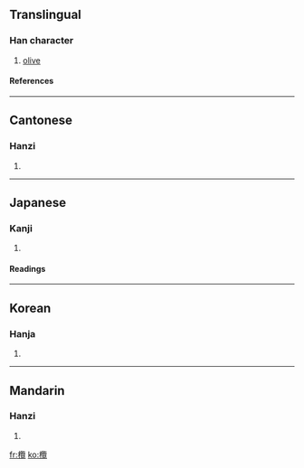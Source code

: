 {{see|榄}}

==Translingual==
===Han character===
{{Han char|rn=75|rad=木|as=21|sn=25|four=4891<sub>6</sub>|canj=木尸田山 (DSWU)}}
# [[olive]]
====References====
{{Han ref|kx=0564.100|dkj=15964|dj=0953.140|hdz=21326.050|uh=6B16|ud=27414|bh=C656|bd=50774}}

----
==Cantonese==
===Hanzi===
{{yue-hanzi|jyut=|y=laam5}}
# {{defn|Cantonese}}

----
==Japanese==
===Kanji===
{{ja-kanji|grade=|rs=木21}}
# {{defn|Japanese}} 
====Readings====
{{ja-readings|on=[[らん]] (ran)|kun=}}

----
==Korean==
===Hanja===
{{ko-hanja|hangeul=람>남|eumhun=|rv=ram>nam|mr=ram>nam|y=lam>nam}}
# {{defn|Korean}}

----
==Mandarin==
===Hanzi===
{{cmn-hanzi|sim=榄|pin=[[lǎn]] ([[lan3]])|wg=lan<sup>3</sup>}}
# {{defn|Mandarin}}

[[fr:欖]]
[[ko:欖]]